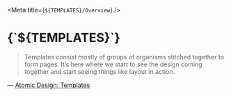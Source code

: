 
<Meta title={`${TEMPLATES}/Overview`} />

<h1>{`${TEMPLATES}`}</h1>

> Templates consist mostly of groups of organisms stitched together to form pages. It’s here where we start to see the design coming together and start seeing things like layout in action.

&mdash; [Atomic Design: Templates](https://bradfrost.com/blog/post/atomic-web-design/#templates)
